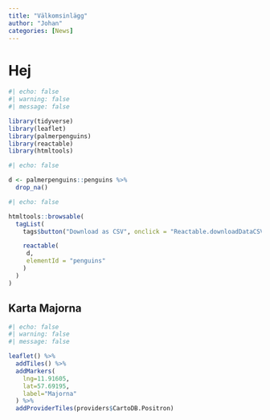 ```yaml
---
title: "Välkomsinlägg"
author: "Johan"
categories: [News]
---
```


# Hej

```r
#| echo: false
#| warning: false
#| message: false

library(tidyverse)
library(leaflet)
library(palmerpenguins)
library(reactable)
library(htmltools)

```

```r
#| echo: false

d <- palmerpenguins::penguins %>% 
  drop_na()


```


```r
#| echo: false

htmltools::browsable(
  tagList(
    tags$button("Download as CSV", onclick = "Reactable.downloadDataCSV('penguins', 'penguins.csv')"),

    reactable(
     d,
     elementId = "penguins"
    )
  )
)

```



## Karta Majorna

```r
#| echo: false
#| warning: false
#| message: false

leaflet() %>%
  addTiles() %>%
  addMarkers(
    lng=11.91605, 
    lat=57.69195, 
    label="Majorna"
  ) %>% 
  addProviderTiles(providers$CartoDB.Positron)
```
